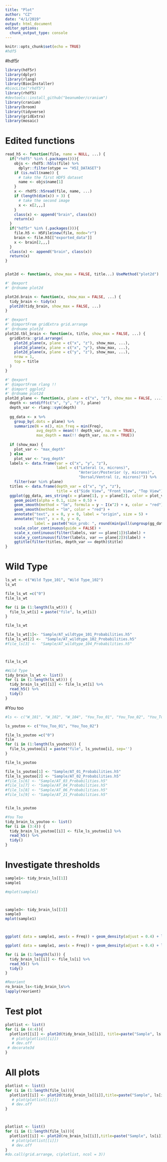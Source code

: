 ```yaml
---
title: "Plot"
author: "CZ"
date: "4/1/2019"
output: html_document
editor_options: 
  chunk_output_type: console
---
```


```r
knitr::opts_chunk$set(echo = TRUE)
#hdf5
```


#hdf5r
```r
library(hdf5r)
library(dplyr)
library(rlang)
library(BiocInstaller)
#biocLite("rhdf5")
library(rhdf5)
#devtools::install_github("beanumber/cranium")
library(cranium)
library(broom)
library(tidyverse)
library(gridExtra)
library(mosaic)
```

# Edited functions
```r
read_h5 <- function(file, name = NULL, ...) {
  if("rhdf5" %in% (.packages())){
    objs <- rhdf5::h5ls(file) %>%
      dplyr::filter(otype == "H5I_DATASET")
    if (is.null(name)) {
      # take the first HDF5 dataset
      name <- objs$name[1]
    }
    x <- rhdf5::h5read(file, name, ...)
    if (length(dim(x)) > 3) {
      # take the second image
      x <- x[2,,,]
    }
    class(x) <- append("brain", class(x))
    return(x)
  }
  if("hdf5r" %in% (.packages())){
    file.h5 <- H5File$new(file, mode="r")
    brain <- file.h5[["exported_data"]]
    x <- brain[2,,,]
  }
  class(x) <- append("brain", class(x))
  return(x)
}


plot2d <- function(x, show_max = FALSE, title...) UseMethod("plot2d")

#' @export
#' @rdname plot2d

plot2d.brain <- function(x, show_max = FALSE, ...) {
  tidy_brain <- tidy(x)
  plot2d(tidy_brain, show_max = FALSE, ...)
}

#' @export
#' @importFrom gridExtra grid.arrange
#' @rdname plot2d
plot2d.tbl_brain <- function(x, title, show_max = FALSE, ...) {
  gridExtra::grid.arrange(
    plot2d_plane(x, plane = c("x", "z"), show_max, ...),
    plot2d_plane(x, plane = c("x", "y"), show_max, ...),
    plot2d_plane(x, plane = c("y", "z"), show_max, ...),
    nrow = 1,
    top = title
  )
}

#' @export
#' @importFrom rlang !!
#' @import ggplot2
#' @rdname plot2d
plot2d_plane <- function(x, plane = c("x", "z"), show_max = FALSE, ...) {
  depth <- setdiff(c("x", "y", "z"), plane)
  depth_var <- rlang::sym(depth)
  
  gg_data <- x %>%
    group_by(.dots = plane) %>%
    summarize(N = n(), min_freq = min(Freq),
              avg_depth = mean(!! depth_var, na.rm = TRUE),
              max_depth = max(!! depth_var, na.rm = TRUE))
  
  if (show_max) {
    plot_var <- "max_depth"
  } else
    plot_var <- "avg_depth"
  labels <- data.frame(var = c("x", "y", "z"),
                       label = c("Lateral (x, microns)",
                                 "Anterior/Posterior (y, microns)",
                                 "Dorsal/Ventral (z, microns)")) %>%
    filter(var %in% plane)
  titles <- data.frame(depth_var = c("x", "y", "z"),
                       title = c("Side View", "Front View", "Top View"))
  ggplot(gg_data, aes_string(x = plane[1], y = plane[2], color = plot_var), ...) +
    geom_point(alpha = 0.1, size = 0.5) +
    geom_smooth(method = "lm", formula = y ~ I(x^2) + x, color = "red") +
    geom_smooth(method = "lm", color = "red") +
    annotate("text", x = 0, y = 0, label = "origin", size = 5) +
    annotate("text", x = 0, y = 0,
             label = paste0("min_prob: ", round(min(pull(ungroup(gg_data), "min_freq")), 2))) +
    scale_color_continuous(guide = FALSE) +
    scale_x_continuous(filter(labels, var == plane[1])$label) +
    scale_y_continuous(filter(labels, var == plane[2])$label) +
    ggtitle(filter(titles, depth_var == depth)$title)
}
```

# Wild Type 
```r
ls_wt <- c("Wild Type_101", "Wild Type_102")
ls_wt

file_ls_wt =c("0")
file_ls_wt

for (i in (1:length(ls_wt))) {
  file_ls_wt[i] = paste("file", ls_wt[i])
}

file_ls_wt

file_ls_wt[1]<- "Sample/AT_wildtype_101_Probabilities.h5"
file_ls_wt[2] <-  "Sample/AT_wildtype_102_Probabilities.h5"
#file_ls[3] <-  "Sample/AT_wildtype_104_Probabilities.h5"



file_ls_wt

#Wild Type
tidy_brain_ls_wt <- list()
for (i in (1:length(ls_wt))) {
  tidy_brain_ls_wt[[i]] <- file_ls_wt[i] %>%
  read_h5() %>%
  tidy()
}
```


#You too
```r
#ls <- c("W_101", "W_102", "W_104", "You_Too_01", "You_Too_02", "You_Too_03", "You_Too_04","You_Too_06", "You_Too_21")

ls_youtoo <- c("You_Too_01", "You_Too_02")

file_ls_youtoo =c("0")
file
for (i in (1:length(ls_youtoo))) {
  file_ls_youtoo[i] = paste("file", ls_youtoo[i], sep='')
}

file_ls_youtoo

file_ls_youtoo[1] <- "Sample/AT_01_Probabilities.h5"
file_ls_youtoo[2] <- "Sample/AT_02_Probabilities.h5"
#file_ls[6] <- "Sample/AT_03_Probabilities.h5"
#file_ls[7] <- "Sample/AT_04_Probabilities.h5"
#file_ls[8] <- "Sample/AT_06_Probabilities.h5"
#file_ls[9] <- "Sample/AT_21_Probabilities.h5"


file_ls_youtoo

#You Too
tidy_brain_ls_youtoo <- list()
for (i in (3:4)) {
  tidy_brain_ls_youtoo[[i]] <- file_ls_youtoo[i] %>%
  read_h5() %>%
  tidy()
}

```


# Investigate thresholds
```r
sample1<- tidy_brain_ls[[1]]
sample1

#mplot(sample1)



sample3<- tidy_brain_ls[[3]]
sample3
mplot(sample1)



ggplot( data = sample1, aes(x = Freq)) + geom_density(adjust = 0.4) + labs(title = "Wild type") 

ggplot( data = sample1, aes(x = Freq)) + geom_density(adjust = 0.4) + labs(title = "You too") 
```



```r
for (i in (1:length(ls))) {
  tidy_brain_ls[[i]] <- file_ls[i] %>%
  read_h5() %>%
  tidy()
}

#Reorient
ro_brain_ls<-tidy_brain_ls%>%
lapply(reorient)

```




# Test plot
```r
plotlist <- list()
for (i in (4:4)){
  plotlist[[i]] <- plot2d(tidy_brain_ls[[i]], title=paste("Sample", ls[i]))
   # plot(plotlist[[i]])
   # dev.off
 # decorate3d
}

```

# All plots
```r


plotlist <- list()
for (i in (1:length(file_ls))){
  plotlist[[i]] <- plot2d(tidy_brain_ls[[i]],title=paste("Sample", ls[i]))
   # plot(plotlist[[i]])
   # dev.off
}



plotlist <- list()
for (i in (1:length(file_ls))){
  plotlist[[i]] <- plot2d(ro_brain_ls[[i]],title=paste("Sample", ls[i]))
   # plot(plotlist[[i]])
   # dev.off
}
#do.call(grid.arrange, c(plotlist, ncol = 3))

```




